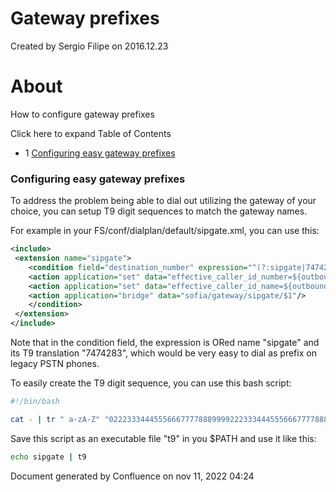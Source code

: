 
# Gateway prefixes 

 Created by  Sergio Filipe on 2016.12.23

# About

How to configure gateway prefixes

Click here to expand Table of Contents

* 1 [Configuring easy gateway prefixes](#configuring-easy-gateway-prefixes)

### Configuring easy gateway prefixes

To address the problem being able to dial out utilizing the gateway of your choice, you can setup T9 digit sequences to match the gateway names.

For example in your FS/conf/dialplan/default/sipgate.xml, you can use this:

```xml
<include>
 <extension name="sipgate">
    <condition field="destination_number" expression="^(?:sipgate|7474283)(\d{3,11})$">
    <action application="set" data="effective_caller_id_number=${outbound_caller_id_number}"/>
    <action application="set" data="effective_caller_id_name=${outbound_caller_id_name}"/>
    <action application="bridge" data="sofia/gateway/sipgate/$1"/>
    </condition>
 </extension>
</include>
```

Note that in the condition field, the expression is ORed name "sipgate" and its T9 translation "7474283", which would be very easy to dial as prefix on legacy PSTN phones.

To easily create the T9 digit sequence, you can use this bash script:

```bash
#!/bin/bash

cat - | tr " a-zA-Z" "02223334445556667777888999922233344455566677778889999"
```

Save this script as an executable file "t9" in you $PATH and use it like this:

```bash
echo sipgate | t9
```

  
Document generated by Confluence on nov 11, 2022 04:24
